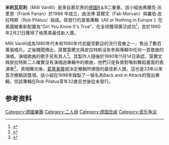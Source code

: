 {{noteTA
|G1=Show}}
{{Infobox musical artist
| Name = 米利瓦尼利<br/>Milli Vanilli
| Img = Milli Vanilli and C. Michael Greene.jpg
| Img_capt = 巡演中的米利瓦尼利
| Background = 组合
| Origin = {{GER}}[[慕尼黑|慕尼黑]]
| Genre =  {{flatlist|
* [[流行舞曲|流行舞曲]]
* [[新傑克搖擺|新傑克搖擺]]
* [[放克|放克]]
* [[歐陸舞曲|歐陸舞曲]]
* [[嘻哈音樂|嘻哈音樂]]
}}
| Instrument = 
| Years_active = 1988–1990、1997–1998
| Label =
}}

'''米利瓦尼利'''（Milli Vanilli）是來自慕尼黑的[[德國|德國]]R＆B二重奏。該小組由弗蘭克·法里恩（Frank Farian）於1988 年成立，由法博·莫爾文（Fab Morvan）與羅伯·皮拉特斯（Rob Pilatus）組成。其發行的首張專輯《All or Nothing in Europe 》在美國被重新配置為“Girl You Know It's True”，在全球獲得廣泛成功<ref name="Milli Vanilli">{{cite web|url=http://www.huffingtonpost.com/2014/02/27/milli-vanilli_n_4860222.html|work=Huffington Post|date=2014-02-27|title=The Real Voices Behind Milli Vanilli Share Their Side Of The Lip Syncing Scandal}}</ref>，並於1990年2月21日獲得了格萊美最佳新人獎。

Milli Vanilli成為1980年代末和1990年代初最受歡迎的流行音樂之一，售出了數百萬張唱片。之後醜聞傳出，證實莫爾文與皮拉特斯沒有參與專輯中任何一首歌曲的演唱，演唱歌曲的歌手另有其人<ref>{{cite web|url=http://articles.latimes.com/1990-11-16/entertainment/ca-4894_1_milli-vanilli|title=It's True: Milli Vanilli Didn't Sing : Pop music: The duo could be stripped of its Grammy after admitting it lip-synced the best-selling 'Girl You Know It's True.'|work=Los Angeles Times|date=1990-11-16|accessdate=2014-12-20|archive-date=2014-12-23|archive-url=https://web.archive.org/web/20141223041054/http://articles.latimes.com/1990-11-16/entertainment/ca-4894_1_milli-vanilli|dead-url=no}}</ref>。其製作人隨後於1990年11月14日承認，莫爾文與皮拉特斯二人確實沒有演唱過專輯中的歌曲，他們只是負責對嘴和舞蹈畫面的表演者<ref name="History">{{cite web|url=http://www.history.com/this-day-in-history/milli-vanilli-win-the-best-new-artist-grammy|work=History Channel|accessdate=2014-12-20|title=Milli Vanilli win the Best New Artist Grammy|archive-url=https://web.archive.org/web/20141013152055/http://www.history.com/this-day-in-history/milli-vanilli-win-the-best-new-artist-grammy|archive-date=2014-10-13|dead-url=yes}}</ref>。真相曝光後，[[葛萊美獎|葛萊美獎]]就決定撤銷所頒發的最佳新人獎，這也是33年以來首次撤銷該獎項。該小組在1998年錄製了一張名為Back and in Attack的復出專輯，但該專輯在Rob Pilatus享年32歲去世後從未發行。

==参考资料==
{{Reflist}}

{{Authority control}}
{{DEFAULTSORT:Milli Vanilli}}
[[Category:德國樂團|Category:德國樂團]]
[[Category:二人组|Category:二人组]]
[[Category:德国丑闻|Category:德国丑闻]]
[[Category:音乐争议|Category:音乐争议]]